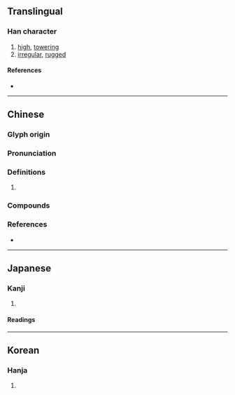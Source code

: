 {{also|嵳}}
{{character info/new}}
==Translingual==

===Han character===
{{Han char|rn=46|rad=山|as=10|sn=13|four=28711|canj=UTQM|ids=⿰山差}}

# [[high]], [[towering]]
# [[irregular]], [[rugged]]

====References====
* {{Han ref|kx=0317.420|dkj=08363|dj=0618.100|hdz=10788.190|uh=5D6F|ud=23919|bh=B744|bd=46916}}

----

==Chinese==
{{zh-forms}}

===Glyph origin===
{{Han etym}}

===Pronunciation===
{{zh-pron
|m=cuó
|c=co1,co4
|mc=y
|oc=y
|cat=
}}

===Definitions===
{{zh-hanzi}}

# {{zh-only|嵯峨}}

===Compounds===
{{zh-der|嵾嵯|嵯峨}}

===References===
* {{R:yue:mfccd}}

----

==Japanese==

===Kanji===
{{ja-kanji|grade=|rs=山10}}

# {{defn|lang=ja|sort=山10}}

====Readings====
{{ja-readings
|on=さ, し
|kun=けわ-し.い, たかい
}}

----

==Korean==

===Hanja===
{{ko-hanja|hangeul=[[차]], [[치]]|rv=cha, chi|mr=ch'a, ch'i}}

# {{defn|lang=ko|sort=山10}}
